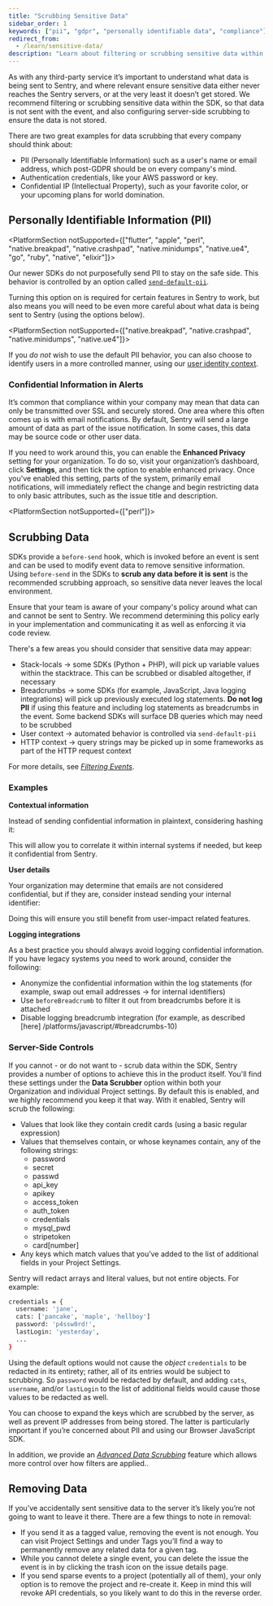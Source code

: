 ```yaml
---
title: "Scrubbing Sensitive Data"
sidebar_order: 1
keywords: ["pii", "gdpr", "personally identifiable data", "compliance"]
redirect_from:
  - /learn/sensitive-data/
description: "Learn about filtering or scrubbing sensitive data within the SDK, so that data is not sent with the event. You can also configure server-side scrubbing to ensure the data is not stored."
---
```


As with any third-party service it’s important to understand what data is being sent to Sentry, and where relevant ensure sensitive data either never reaches the Sentry servers, or at the very least it doesn’t get stored. We recommend filtering or scrubbing sensitive data within the SDK, so that data is not sent with the event, and also configuring server-side scrubbing to ensure the data is not stored.

There are two great examples for data scrubbing that every company should think about:

- PII (Personally Identifiable Information) such as a user's name or email address, which post-GDPR should be on every company's mind.
- Authentication credentials, like your AWS password or key.
- Confidential IP (Intellectual Property), such as your favorite color, or your upcoming plans for world domination.

## Personally Identifiable Information (PII)

<PlatformSection notSupported={["flutter", "apple", "perl", "native.breakpad", "native.crashpad", "native.minidumps", "native.ue4", "go", "ruby", "native", "elixir"]}>

Our newer SDKs do not purposefully send PII to stay on the safe side. This behavior is controlled by an option called [`send-default-pii`](../../configuration/options/#send-default-pii).

Turning this option on is required for certain features in Sentry to work, but also means you will need to be even more careful about what data is being sent to Sentry (using the options below).

</PlatformSection>

<PlatformSection notSupported={["native.breakpad", "native.crashpad", "native.minidumps", "native.ue4"]}>

If you _do not_ wish to use the default PII behavior, you can also choose to identify users in a more controlled manner, using our [user identity context](../../enriching-events/identify-user/).

</PlatformSection>

### Confidential Information in Alerts

It’s common that compliance within your company may mean that data can only be transmitted over SSL and securely stored. One area where this often comes up is with email notifications. By default, Sentry will send a large amount of data as part of the issue notification. In some cases, this data may be source code or other user data.

If you need to work around this, you can enable the **Enhanced Privacy** setting for your organization. To do so, visit your organization’s dashboard, click **Settings**, and then tick the option to enable enhanced privacy. Once you've enabled this setting, parts of the system, primarily email notifications, will immediately reflect the change and begin restricting data to only basic attributes, such as the issue title and description.

<PlatformSection notSupported={["perl"]}>

## Scrubbing Data

SDKs provide a `before-send` hook, which is invoked before an event is sent and can be used to modify event data to remove sensitive information. Using `before-send` in the SDKs to **scrub any data before it is sent** is the recommended scrubbing approach, so sensitive data never leaves the local environment.

<PlatformContent includePath="configuration/before-send" />

<Note>

Ensure that your team is aware of your company's policy around what can and cannot be sent to Sentry. We recommend determining this policy early in your implementation and communicating it as well as enforcing it via code review.

</Note>

There's a few areas you should consider that sensitive data may appear:

- Stack-locals → some SDKs (Python + PHP), will pick up variable values within the stacktrace. This can be scrubbed or disabled altogether, if necessary
- Breadcrumbs → some SDKs (for example, JavaScript, Java logging integrations) will pick up previously executed log statements. **Do not log PII** if using this feature and including log statements as breadcrumbs in the event. Some backend SDKs will surface DB queries which may need to be scrubbed
- User context → automated behavior is controlled via `send-default-pii`
- HTTP context → query strings may be picked up in some frameworks as part of the HTTP request context

For more details, see [_Filtering Events_](../../configuration/filtering/).

### Examples

**Contextual information**

Instead of sending confidential information in plaintext, considering hashing it:

<PlatformContent includePath="sensitive-data/set-tag" />

This will allow you to correlate it within internal systems if needed, but keep it confidential from Sentry.

**User details**

Your organization may determine that emails are not considered confidential, but if they are, consider instead sending your internal identifier:

<PlatformContent includePath="sensitive-data/set-user" />

Doing this will ensure you still benefit from user-impact related features.

**Logging integrations**

As a best practice you should always avoid logging confidential information. If you have legacy systems you need to work around, consider the following:

- Anonymize the confidential information within the log statements (for example, swap out email addresses -> for internal identifiers)
- Use `beforeBreadcrumb` to filter it out from breadcrumbs before it is attached
- Disable logging breadcrumb integration (for example, as described [here] /platforms/javascript/#breadcrumbs-10)

</PlatformSection>

### Server-Side Controls

If you cannot - or do not want to - scrub data within the SDK, Sentry provides a number of options to achieve this in the product itself. You'll find these settings under the **Data Scrubber** option within both your Organization and individual Project settings. By default this is enabled, and we highly recommend you keep it that way. With it enabled, Sentry will scrub the following:

- Values that look like they contain credit cards (using a basic regular expression)
- Values that themselves contain, or whose keynames contain, any of the following strings:
  - password
  - secret
  - passwd
  - api_key
  - apikey
  - access_token
  - auth_token
  - credentials
  - mysql_pwd
  - stripetoken
  - card[number]
- Any keys which match values that you’ve added to the list of additional fields in your Project Settings.

Sentry will redact arrays and literal values, but not entire objects. For example:

```bash
credentials = {
  username: 'jane',
  cats: ['pancake', 'maple', 'hellboy']
  password: 'p4ssw0rd!',
  lastLogin: 'yesterday',
  ...
}
```

Using the default options would not cause the _object_ `credentials` to be redacted in its entirety; rather, all of its entries would be subject to scrubbing. So `password` would be redacted by default, and adding `cats`, `username`, and/or `lastLogin` to the list of additional fields would cause those values to be redacted as well.

<Note>

You can choose to expand the keys which are scrubbed by the server, as well as prevent IP addresses from being stored. The latter is particularly important if you’re concerned about PII and using our Browser JavaScript SDK.

</Note>

In addition, we provide an [_Advanced Data Scrubbing_](advanced-datascrubbing/) feature which allows more control over how filters are applied..

## Removing Data

If you’ve accidentally sent sensitive data to the server it’s likely you’re not going to want to leave it there. There are a few things to note in removal:

- If you send it as a tagged value, removing the event is not enough. You can visit Project Settings and under Tags you’ll find a way to permanently remove any related data for a given tag.
-  While you cannot delete a single event, you can delete the issue the event is in by clicking the trash icon on the issue details page.
- If you send sparse events to a project (potentially all of them), your only option is to remove the project and re-create it. Keep in mind this will revoke API credentials, so you likely want to do this in the reverse order.

